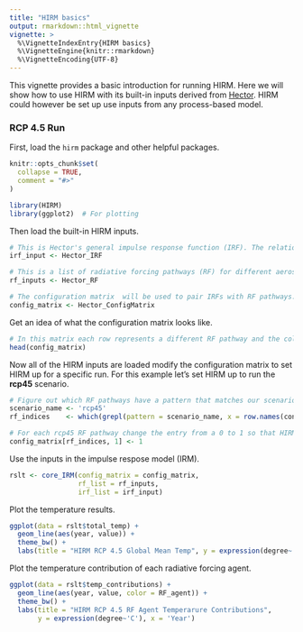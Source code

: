 ```yaml
---
title: "HIRM basics"
output: rmarkdown::html_vignette
vignette: >
  %\VignetteIndexEntry{HIRM basics}
  %\VignetteEngine{knitr::rmarkdown}
  %\VignetteEncoding{UTF-8}
---
```


This vignette provides a basic introduction for running HIRM. Here we will show how to use HIRM with its built-in inputs derived from [Hector](https://github.com/jgcri/hector). HIRM could however be set up use inputs from any process-based model. 

### RCP 4.5 Run

First, load the `hirm` package and other helpful packages. 

```r
knitr::opts_chunk$set(
  collapse = TRUE,
  comment = "#>"
)
```

```r
library(HIRM)
library(ggplot2)  # For plotting
```


Then load the built-in HIRM inputs. 

```r
# This is Hector's general impulse response function (IRF). The relationship between global mean temperature and radiative forcing is the same for all aerosols and ghgs. 
irf_input <- Hector_IRF 
```


```r
# This is a list of radiative forcing pathways (RF) for different aerosols and ghgs for different RCP scenarios. 
rf_inputs <- Hector_RF
```

```r
# The configuration matrix  will be used to pair IRFs with RF pathways.
config_matrix <- Hector_ConfigMatrix
```

Get an idea of what the configuration matrix looks like. 

```r
# In this matrix each row represents a different RF pathway and the columns represent different IRFs. (Hector has a single general IRF while other process-based models have multiple). Currently all of the entries in the matrix are set to 0, meaning that non of the RF pathways are paried with the IRF. 
head(config_matrix) 
```

Now all of the HIRM inputs are loaded modify the configuration matrix to set HIRM up for a specific run. For this example let's set HIRM up to run the **rcp45** scenario. 

```r
# Figure out which RF pathways have a pattern that matches our scenario name. 
scenario_name <- 'rcp45' 
rf_indices    <- which(grepl(pattern = scenario_name, x = row.names(config_matrix)))

# For each rcp45 RF pathway change the entry from a 0 to 1 so that HIRM will pair Hector's general IRF with the RF pathway input. 
config_matrix[rf_indices, 1] <- 1
```

Use the inputs in the impulse respose model (IRM). 

```r
rslt <- core_IRM(config_matrix = config_matrix, 
                 rf_list = rf_inputs, 
                 irf_list = irf_input) 
```

Plot the temperature results. 

```r
ggplot(data = rslt$total_temp) + 
  geom_line(aes(year, value)) + 
  theme_bw() + 
  labs(title = "HIRM RCP 4.5 Global Mean Temp", y = expression(degree~'C'), x = 'Year') 

```

Plot the temperature contribution of each radiative forcing agent. 

```r
ggplot(data = rslt$temp_contributions) + 
  geom_line(aes(year, value, color = RF_agent)) + 
  theme_bw() + 
  labs(title = "HIRM RCP 4.5 RF Agent Temperarure Contributions", 
       y = expression(degree~'C'), x = 'Year') 

```
